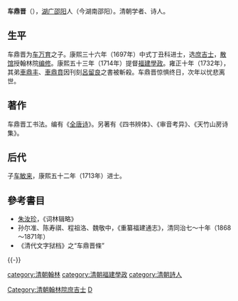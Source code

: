 '''车鼎晋'''（{{bd|1668年||1733年||Che車}}），[[湖广|湖广]][[邵阳|邵阳]]人（今湖南邵阳）。清朝学者、诗人。

==生平==
车鼎晋为[[车万育|车万育]]之子。康熙三十六年（1697年）中式丁丑科进士，选[[庶吉士|庶吉士]]，[[散馆|散馆]]授翰林院[[编修|编修]]。康熙五十三年（1714年）提督[[福建|福建]][[學政|學政]]。雍正十年（1732年），其弟[[車鼎丰|車鼎丰]]、[[車鼎賁|車鼎賁]]因刊刻[[呂留良|呂留良]]之書被斬殺。车鼎晋惊惧终日，次年以忧悲离世。

==著作==
车鼎晋工书法。编有《[[全唐诗|全唐诗]]》。另著有《四书辨体》、《审音考异》、《天竹山房诗集》。

==后代==
子[[车敏来|车敏来]]，康熙五十二年（1713年）进士。

==參考書目==
*[[朱汝珍|朱汝珍]]，《词林辑略》
*孙尔准、陈寿祺、程祖洛、魏敬中，《重纂福建通志》，清同治七～十年（1868～1871年）
*《清代文字狱档》之“车鼎晋條”

{{-}}
{{start box}}
{{s-off}}
{{s-before|[[范光宗|范光宗]]}}
{{s-title|[[清朝福建學政列表|提督福建學政]]|<small>康熙五十三年八月廿三壬辰（1714年10月1日）任</small>}}
{{s-after|[[李鍾峩|李鍾峩]]}}
{{end box}}

{{康熙三十六年丁丑科殿试金榜}}
{{DEFAULTSORT:Che車}}
[[Category:清朝翰林院庶吉士|Category:清朝翰林院庶吉士]]
[[category:清朝翰林|category:清朝翰林]]
[[category:清朝福建學政|category:清朝福建學政]]
[[category:清朝詩人|category:清朝詩人]]
[[Category:邵陽車氏|D]]